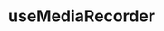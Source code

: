 ---
title: useMediaRecorder
tagline: MediaRecorder API using React hooks.
link: https://www.npmjs.com/package/use-media-recorder
---